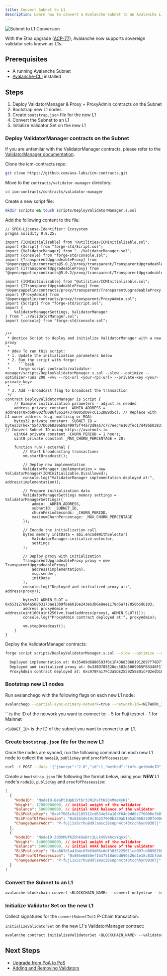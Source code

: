 ```yaml
---
title: Convert Subnet to L1
description: Learn how to convert a Avalanche Subnet to an Avalanche L1.
---
```


![Subnet to L1 Conversion](/common-images/multi-chain-architecture/etna-upgrade/subnetToL1.png)

With the Etna upgrade ([ACP-77](https://github.com/avalanche-foundation/ACPs/blob/main/ACPs/77-reinventing-subnets/README.md)), Avalanche now supports sovereign validator sets known as L1s.

## Prerequisites

- A running Avalanche Subnet
- [Avalanche-CLI](/docs/tooling/get-avalanche-cli) installed

## Steps
1. Deploy ValidatorManager & Proxy + ProxyAdmin contracts on the Subnet
2. Bootstrap new L1 nodes
3. Create `bootstrap.json` file for the new L1
4. Convert the Subnet to an L1
5. Initialize Validator Set on the new L1
### Deploy ValidatorManager contracts on the Subnet
If you are unfamilar with the ValidatorManager contracts, please refer to the [ValidatorManager documentation](https://github.com/ava-labs/icm-contracts/tree/main/contracts/validator-manager#readme).

Clone the icm-contracts repo:
```bash
git clone https://github.com/ava-labs/icm-contracts.git
```

Move to the `contracts/validator-manager` directory:
```bash
cd icm-contracts/contracts/validator-manager
```

Create a new script file:
```bash
mkdir scripts && touch scripts/DeployValidatorManager.s.sol
```

Add the following content to the file:
```solidity
// SPDX-License-Identifier: Ecosystem
pragma solidity 0.8.25;

import {ICMInitializable} from "@utilities/ICMInitializable.sol";
import {Script} from "forge-std/Script.sol";
import {ValidatorManager} from "../ValidatorManager.sol";
import {console} from "forge-std/console.sol";
import {TransparentUpgradeableProxy} from "@openzeppelin/contracts@5.0.2/proxy/transparent/TransparentUpgradeableProxy.sol";
import {ITransparentUpgradeableProxy} from "@openzeppelin/contracts@5.0.2/proxy/transparent/TransparentUpgradeableProxy.sol";

import {ICMInitializable} from "@utilities/ICMInitializable.sol";
import {ITransparentUpgradeableProxy} from "@openzeppelin/contracts/proxy/transparent/TransparentUpgradeableProxy.sol";
import {ProxyAdmin} from "@openzeppelin/contracts/proxy/transparent/ProxyAdmin.sol";
import {Script} from "forge-std/Script.sol";
import {
    ValidatorManagerSettings, ValidatorManager
} from "../ValidatorManager.sol";
import {console} from "forge-std/console.sol";


/**
 * @notice Script to deploy and initialize ValidatorManager with a new proxy
 * 
 * @dev To run this script:
 * 1. Update the initialization parameters below
 * 2. Run the script with forge:
 *    ```bash
 *    forge script contracts/validator-manager/scripts/DeployValidatorManager.s.sol --slow --optimize --optimizer-runs 200 -vvv --rpc-url <your-rpc-url> --private-key <your-private-key>
 *    ```
 * 3. Add --broadcast flag to broadcast the transaction
 */
contract DeployValidatorManager is Script {
    // Example initialization parameters - adjust as needed
    address private constant _ADMIN_ADDRESS = address(0xd68F802fD0B6f56524F379805DD8FcC152DB9d5c); // Replace with L1 owner address (e.g. multisig or EOA)
    bytes32 private constant _SUBNET_ID = bytes32(hex"55437b606820ab92499f5f44a72d9a17c777eec4e103fec17d48bb0283197cf2"); // Convert Subnet ID using https://avatools.io
    uint64 private constant _CHURN_PERIOD = 1 hours;
    uint8 private constant _MAX_CHURN_PERCENTAGE = 20;

    function run() external {
        // Start broadcasting transactions
        vm.startBroadcast();

        // Deploy new implementation
        ValidatorManager implementation = new ValidatorManager(ICMInitializable.Disallowed);
        console.log("ValidatorManager implementation deployed at:", address(implementation));
        
        // Prepare initialization data
        ValidatorManagerSettings memory settings = ValidatorManagerSettings({
            admin: _ADMIN_ADDRESS,
            subnetID: _SUBNET_ID,
            churnPeriodSeconds: _CHURN_PERIOD,
            maximumChurnPercentage: _MAX_CHURN_PERCENTAGE
        });

        // Encode the initialization call
        bytes memory initData = abi.encodeWithSelector(
            ValidatorManager.initialize.selector,
            settings
        );

        // Deploy proxy with initialization
        TransparentUpgradeableProxy proxy = new TransparentUpgradeableProxy(
            address(implementation),
            msg.sender,
            initData
        );
        console.log("Deployed and initialized proxy at:", address(proxy));

        bytes32 ADMIN_SLOT = 0xb53127684a568b3173ae13b9f8a6016e243e63b6e8ee1178d6a717850b5d6103;
        address proxyAdmin = address(uint160(uint256(vm.load(address(proxy), ADMIN_SLOT))));
        console.log("ProxyAdmin contract deployed at:", proxyAdmin);

        vm.stopBroadcast();
    }
}
```
Deploy the ValidatorManager contracts:
```bash
forge script scripts/DeployValidatorManager.s.sol --slow --optimize --optimizer-runs 200 -vvv --rpc-url <your-rpc-url> --private-key <your-private-key> --broadcast
```

```bash
  Deployed implementation at: 0x35489d6880593f0c1F4D683B681912097f78D776
  Deployed and initialized proxy at: 0x33B9785E20ec582d5009965FB3346F1716e8A423
  ProxyAdmin contract deployed at: 0xc978Fa17FC3a5DE2559258E01cF02edD188c60d9 
```

### Bootstrap new L1 nodes
Run avalanchego with the following flags on each new L1 node:
```bash
avalanchego --partial-sync-primary-network=true --network-id=<NETWORK_ID> --track-subnets=<SUBNET_ID>
```
<Callout>
`<NETWORK_ID>` is the ID of the network you want to connect to:
- 5 for Fuji testnet 
- 1 for Mainnet

`<SUBNET_ID>` is the ID of the subnet you want to convert to an L1.
</Callout>

### Create `bootstrap.json` file for the new L1

Once the nodes are synced, run the following command on each new L1 node to collect the `nodeID`, `publicKey` and `proofOfPossession`:
```bash
curl -X POST --data '{"jsonrpc":"2.0","id":1,"method":"info.getNodeID"}' -H "content-type:application/json;" 127.0.0.1:9650/ext/info
```

Create a `bootstrap.json` file following the format below, using your **NEW** L1 node's `nodeID`, `publicKey` and `proofOfPossession`:
```json
[
  {
    "NodeID": "NodeID-BeGPt1HpBiVtbr3JNihvTtHJQnMmeXyKi",
    "Weight": 17000000000, // initial weight of the validator
    "Balance": 5000000000, // initial AVAX balance of the validator
    "BLSPublicKey": "0xaf7085c9a2185512cd634e54a10df64d9dd6c776000e7b07277a4ac42d708c1fd74df636ddb1e7f60fd62ff13451810b",
    "BLSProofOfPossession": "0x8161de19c3b157908b389ab105ab9682300fe00d6b9c5329710eb644b3d1aeb37a9db52ab3fa39d6e2b44efa00f7ee8414e17f82befc5a514d3c03ad071db5ddc6e3192138a42f5bd5b2194971cf54fdf8caa836c3f8e020941c2f3a47108a4d",
    "ChangeOwnerAddr": "P-fuji1x5crhu8d9lsmsc26snpn4ct43tcchhyn0930lj" // where remaining AVAX will be sent on validator removal
  },
  {
    "NodeID": "NodeID-3dDXMUfK2bhk8aBrc2LLk4SV4bcxYqyxS",
    "Weight": 14000000000, // initial weight of the validator
    "Balance": 5000000000, // initial AVAX balance of the validator
    "BLSPublicKey": "0xa88fd1a41b4c63b89d06c0df3833225011cd097cd00967b9ca7d38ff3ce9a992a0f27f3a96c73f832628856ad9f9b0f8",
    "BLSProofOfPossession": "0x895e6050ef1637518debd690526d1e18c83bfddc5b106864e1048dc87e6e863db155ad2981e9024d39849add293e5f2506407f68ba83817983f7a694c1e2b1afa2a7f704f9adc13c31202056b356ab9d347ff354b97511ea2236802ea2b46607",
    "ChangeOwnerAddr": "P-fuji1x5crhu8d9lsmsc26snpn4ct43tcchhyn0930lj" // where remaining AVAX will be sent on validator removal
  }
]
```


### Convert the Subnet to an L1
```bash
avalanche blockchain convert <BLOCKCHAIN_NAME> --convert-only=true --bootstrap-filepath=./bootstrap.json --validator-manager-address=0x33B9785E20ec582d5009965FB3346F1716e8A423
```


### Initialize Validator Set on the new L1

Collect signatures for the `convertSubnetToL1` P-Chain transaction.


`initializeValidatorSet` on the new L1's ValidatorManager contract:
```bash
avalanche contract initializeValidatorSet <BLOCKCHAIN_NAME> --validator-manager-address=0x33B9785E20ec582d5009965FB3346F1716e8A423
```


## Next Steps

- [Upgrade from PoA to PoS](/docs/avalanche-l1s/upgrade/upgrade-from-poa-to-pos)
- [Adding and Removing Validators](/docs/avalanche-l1s/upgrade/adding-and-removing-validators)
